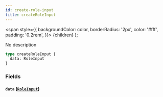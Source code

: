 ```yaml
---
id: create-role-input
title: createRoleInput
---
```


<span
style={{
      backgroundColor: color,
      borderRadius: '2px',
      color: '#fff',
      padding: '0.2rem',
    }}>
{children}
</span>
);

No description

```graphql
type createRoleInput {
  data: RoleInput
}
```

### Fields

#### `data` ([`RoleInput`](/v1/inputs/role-input))
